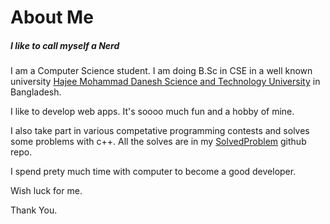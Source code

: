 # About Me

##### I like to call myself a Nerd

I am a Computer Science student. I am doing B.Sc in CSE in a well known university [Hajee Mohammad Danesh Science and Technology University](http://hstu.ac.bd) in Bangladesh.

I like to develop web apps. It's soooo much fun and a hobby of mine.

I also take part in various competative programming contests and solves some problems with c++. All the solves are in my [SolvedProblem](https://github.com/SayeedAfridi/SolvedProblem.git) github repo.

I spend prety much time with computer to become a good developer.

Wish luck for me.

Thank You.